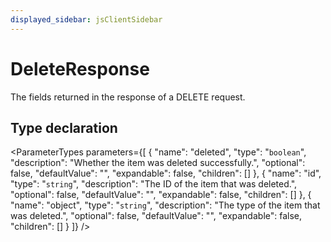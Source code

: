 ```yaml
---
displayed_sidebar: jsClientSidebar
---
```



# DeleteResponse

The fields returned in the response of a DELETE request.

## Type declaration

<ParameterTypes parameters={[
  {
    "name": "deleted",
    "type": "`boolean`",
    "description": "Whether the item was deleted successfully.",
    "optional": false,
    "defaultValue": "",
    "expandable": false,
    "children": []
  },
  {
    "name": "id",
    "type": "`string`",
    "description": "The ID of the item that was deleted.",
    "optional": false,
    "defaultValue": "",
    "expandable": false,
    "children": []
  },
  {
    "name": "object",
    "type": "`string`",
    "description": "The type of the item that was deleted.",
    "optional": false,
    "defaultValue": "",
    "expandable": false,
    "children": []
  }
]} />
